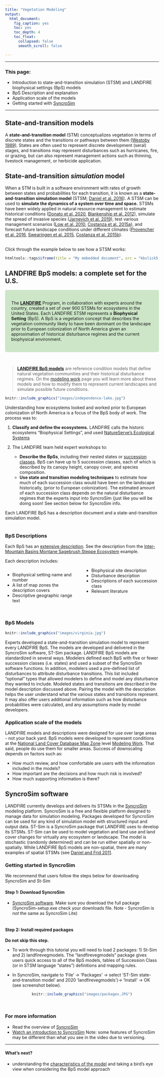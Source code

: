 ```yaml
---
title: "Vegetation Modeling"
output:
  html_document:
    fig_caption: yes
    toc: yes
    toc_depth: 4
    toc_float:
      collapsed: false
      smooth_scroll: false

---
```

***

### This page:
+ Introduction to state-and-transition simulation (STSM) and LANDFIRE biophysical settings (BpS) models
+ BpS Description and explanation 
+ Application scale of the models 
+ Getting started with [SyncroSim](https://syncrosim.com/){target='blank'}


***

## State-and-transition models

A **state-and-transition model** (STM) conceptualizes vegetation in terms of discrete states and the transitions or pathways between them [(Westoby 1989)](http://rangelandarchive.ucdavis.edu/files/187350.pdf){target='blank'}. States are often used to represent discrete development (seral) stages, and transitions may represent disturbances such as hurricanes, fire, or grazing, but can also represent management actions such as thinning, livestock management, or herbicide application. 

## State-and-transition _simulation_ model

When a STM is built in a software environment with rates of growth between states and probabilities for each transition, it is known as a **state-and-transition simulation model** (STSM; [Daniel et al. 2016](https://besjournals.onlinelibrary.wiley.com/doi/pdf/10.1111/2041-210X.12597){target='blank'}). A STSM can be used to **simulate the dynamics of a system over time and space.** STSMs have been widely applied in natural resource management to estimate historical conditions ([Donato et al. 2020](https://esajournals.onlinelibrary.wiley.com/doi/epdf/10.1002/eap.2013){target='blank'}, [Blankenship et al. 2012](https://www.fs.fed.us/pnw/pubs/pnw_gtr869/pnw_gtr869_004.pdf){target='blank'}), simulate the spread of invasive species ([Jarnevich et al. 2019](https://esajournals.onlinelibrary.wiley.com/doi/full/10.1002/ecs2.2730){target='blank'}), test various management scenarios ([Low et al. 2010](https://www.conservationgateway.org/Documents/Enhanced%20conservation%20action%20planning_assessing%20landscape%20condition.pdf){target='blank'}, [Costanza et al. 2015a](https://www.aimspress.com/article/10.3934/environsci.2015.2.180){target='blank'}), and forecast future landscape conditions under different climates ([Provencher et al. 2016](https://www.springer.com/gp/book/9783319249285){target='blank'}, [Swearingen et al. 2015](https://www.aimspress.com/fileOther/PDF/environmental/201503737.pdf){target='blank'}, [Costanza et al. 2015b](https://www.sciencedirect.com/science/article/pii/S0301479714006112){target='blank'}). 

<br>
Click through the example below to see how a STSM works:
<center>
```r

htmltools::tags$iframe(title = "My embedded document", src = "kbslick5.html", frameborder = "0", width = "100%", height="450")
```

</center>

## LANDFIRE BpS models: a complete set for the U.S.

<style>
div.blue { background-color:#cde6c8; border-radius: 5px; padding: 20px;}
</style>
<div class = "blue">

The **[LANDFIRE](https://landfire.gov/){target='blank'}** Program, in collaboration with experts around the country, created a set of over 900 STSMs for ecosystems in the United States. Each LANDFIRE STSM represents a **Biophysical Setting** (BpS). A BpS is a vegetation concept that describes the vegetation community likely to have been dominant on the landscape prior to European colonization of North America given an approximation of historical disturbance regimes and the current biophysical environment. 
</div>
<br>

>**[LANDFIRE BpS models](https://www.landfire.gov/bps-models.php){target='blank'}** are reference condition models that define natural vegetation communities and their historical disturbance regimes. On the [modeling work](./ModelingWork.html){target='blank'} page you will learn more about these models and how to modify them to represent current landscapes and simulate possible future conditions.



```{=html}
<style type="text/css">
  .figure {
    float: right;
    width: 65%;
    padding: 10px;
    text-align: center;
  }
</style>
```


```r
knitr::include_graphics("images/independence-lake.jpg")

```

Understanding how ecosystems looked and worked prior to European colonization of North America is a focus of the BpS body of work. The process was to:

1. **Classify and define the ecosystems.** LANDFIRE calls the historic ecosystems "Biophysical Settings", and used [NatureServe's Ecological Systems](https://www.natureserve.org/conservation-tools/terrestrial-ecological-systems-united-states){target='blank'}

2. The LANDFIRE team held expert workshops to:
    * **Describe the BpSs**, including their nested states or [succession classes](https://www.landfire.gov/sclass.php){target='blank'}. BpS can have up to 5 succession classes, each of which is described by its canopy height, canopy cover, and species composition. 
    * **Use state and transition modeling techniques** to estimate how much of each succession class would have been on the landscape historically, (prior to European colonization). The estimated amount of each succession class depends on the natural disturbance regimes that the experts input into SyncroSim (just like you will be doing soon! See section below for SyncroSim info.
    
Each LANDFIRE BpS has a description document and a state-and-transition simulation model. 
<br>
<br>

### BpS Descriptions

Each BpS has an [extensive description](http://landfirereview.org/search.php){target='blank'}. See the description from the [Inter-Mountain Basins Montane Sagebrush Steppe Ecosystem](http://landfirereview.org/search.php?q=Inter-Mountain%20Basins%20Montane%20Sagebrush%20Steppe&hPP=20&idx=lf_landfire_dev&p=0&dFR%5Bmap_zones.Number%5D%5B0%5D=1&is_v=1){target='blank'} example. 

Each description includes:

<style>
  .col2 {
    columns: 2 200px;         /* number of columns and width in pixels*/
    -webkit-columns: 2 200px; /* chrome, safari */
    -moz-columns: 2 200px;    /* firefox */
  }

</style>


<div class="col2">
* Biophysical setting name and number
* A list of map zones the description covers
* Descriptive geographic range text
* Biophysical site description
* Disturbance description
* Descriptions of each succession class
* Relevant literature

</div>
 <br>

### BpS Models

```{=html}
<style type="text/css">
  .figure {
    float: right;
    width: 65%;
    padding: 10px;
    text-align: center;
  }
</style>
```


```r
knitr::include_graphics("images/virginia.jpg")

```
Experts developed a state-and-transition simulation model to represent every LANDFIRE BpS. The models are developed and delivered in the SyncroSim software, ST-Sim package. LANDFIRE BpS models are standardized in several ways. Modelers defined each BpS with five or fewer succession classes (i.e. states) and used a subset of the SyncroSim software functions. In addition, modelers used a pre-defined list of disturbances to attribute disturbance transitions. This list included “optional” types that allowed modelers to define and model any disturbance they wanted to include. Modeled states and transitions are described in the model description discussed above. Pairing the model with the description helps the user understand what the various states and transitions represent. It may also offer users additional information such as how disturbance probabilities were calculated, and any assumptions made by model developers.
<br>


### Application scale of the models

LANDFIRE models and descriptions were designed for use over large areas - not your back yard. BpS models were developed to represent conditions at the [National Land Cover Database Map Zone](https://data.fs.usda.gov/geodata/rastergateway/treecanopycover/docs/partitioning-us-into-mapping-zones.pdf){target='blank'} level [Modeling Work](./ModelingWork.html){target='blank'}. That said, people do use them for smaller areas. Success of downscaling depends on factors such as:

+ How much review, and how comfortable are users with the information included in the models?
+ How important are the decisions and how much risk is involved?
+ How much supporting information is there?
<br>

## SyncroSim software

LANDFIRE currently develops and delivers its STSMs in the [SyncroSim](http://docs.syncrosim.com/){target='blank'} modeling platform. SyncroSim is a free and flexible platform designed to manage data for simulation modeling. Packages developed for SyncroSim can be used for any kind of simulation model with structured input and output data. ST-Sim is a SyncroSim package that LANDFIRE uses to develop its STSMs. ST-Sim can be used to model vegetation and land use and land cover changes for virtually any ecosystem or landscape. The model is stochastic (randomly determined) and can be run either spatially or non-spatially. While LANDFIRE BpS models are non-spatial, there are many examples of spatial STSMs (see [Daniel and Frid 2011](https://www.fs.fed.us/pnw/pubs/pnw_gtr869/pnw_gtr869_002.pdf){target='blank'}. 
<br>


### Getting started in SyncroSim
We recommend that users follow the steps below for downloading SyncroSim and St-Sim

#### Step 1: Download SyncroSim
+ [SyncroSim software](https://syncrosim.com/){target='blank'}. 
Make sure you download the full package (SyncroSim-setup.exe  check your downloads file. Note - SyncroSim is _not_ the same as SyncroSim Lite)
<br>
<br>

#### Step 2: Install required packages

**Do not skip this step.**

+ To work through this tutorial you will need to load 2 packages: 1) St-Sim and 2) landfirevegmodels. The “landfirevegmodels” package gives users quick access to all of the BpS models, tables of Succession Class (or in STSM language “states”) definitions and mapping rules.    

+ In SyncroSim, navigate to 'File' -> 'Packages' -> select 'ST-Sim state-and-transition model' and 2020 'landfirevegmodels')-> 'Install' -> OK (see screenshot below).

<center>
```r
knitr::include_graphics("images/packages.JPG")

```
</center>
<br>


### For more information
* Read the overview of [SyncroSim](http://docs.syncrosim.com/getting_started/overview.html){target='blank'}
* [Watch an introduction to SyncroSim](https://www.youtube.com/watch?v=e1BBcbImrrM&list=PLDFF9036BBFE46CE6&index=6&t=0s){target='blank'} Note: some features of SyncroSim may be different than what you see in the video due to versioning.

***

#### What's next?
+ understanding the [characteristics of the model](./perspectives.html){target='blank'} and taking a bird's eye view when considering the BpS model approach

<div class="tocify-extend-page" data-unique="tocify-extend-page" style="height: 0;"></div>
